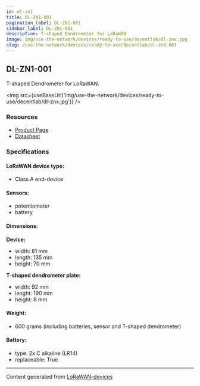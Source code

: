 ```yaml
---
id: dl-zn1
title: DL-ZN1-001
pagination_label: DL-ZN1-001
sidebar_label: DL-ZN1-001
description: T-shaped Dendrometer for LoRaWAN
image: img/use-the-network/devices/ready-to-use/decentlab/dl-znx.jpg
slug: /use-the-network/devices/ready-to-use/decentlab/dl-zn1-001
---
```



## DL-ZN1-001

T-shaped Dendrometer for LoRaWAN.

<img src={useBaseUrl('img/use-the-network/devices/ready-to-use/decentlab/dl-znx.jpg')} />

### Resources

- [Product Page](https://www.decentlab.com/products/dendrometer-for-lorawan)
- [Datasheet](https://cdn.decentlab.com/download/datasheets/Decentlab-DL-ZN-datasheet.pdf)

### Specifications

#### LoRaWAN device type:
- Class A end-device

#### Sensors:

- potentiometer
- battery

#### Dimensions:

**Device:**
- width: 81 mm
- length: 135 mm
- height: 70 mm

**T-shaped dendrometer plate:**
- width: 92 mm
- lenght: 190 mm
- height: 8 mm

#### Weight:

- 600 grams (including batteries, sensor and T-shaped dendrometer)

#### Battery:

- type: 2x C alkaline (LR14)
- replaceable: True

---

Content generated from [LoRaWAN-devices](https://github.com/TheThingsNetwork/lorawan-devices)

